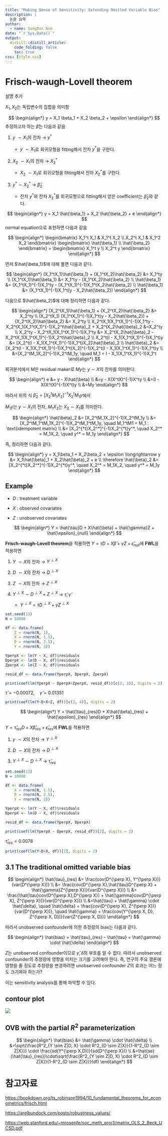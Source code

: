 ```yaml
---
title: "Making Sense of Sensitivity: Extending Omitted Variable Bias"
description: |
  논문 요약 
author:
  - name: SangDon Kim
date: "`r Sys.Date()`"
output:
  distill::distill_article:
    code_folding: false
    toc: true
css: [style.css]
---
```


# Frisch-waugh-Lovell theorem

설명 추가 

$X_1, X_2$는 독립변수의 집합을 의미함

$$
\begin{align*}
y = X_1 \beta_1 + X_2 \beta_2 + \epsilon
\end{align*}
$$ 추정하고자 하는 $\hat{\beta}$는 다음과 같음

1.  $y ~ \sim X_1$의 잔차 $\longrightarrow$ $y^*$

    -   $y ~ \sim X_1$로 회귀모형을 fitting해서 잔차 $y^*$을 구한다.

2.  $X_2 ~ \sim X_1$의 잔차 $\longrightarrow$ $X_2^*$

    -   $X_2 ~ \sim X_1$로 회귀모형을 fitting해서 잔차 $X_2^*$를 구한다.

3.  $y^* \sim X_2^*$ $\longrightarrow$ $\hat{\beta}_2$

    -   잔차 $y^*$와 잔차 $X_2^*$를 회귀모형으로 fitting해서 얻은 coefficient는 $\hat{\beta}_2$와 같다.



$$
\begin{align*}
y = X_1 \hat{\beta_1} + X_2 \hat{\beta_2} + e
\end{align*}
$$ normal equation으로 표현하면 다음과 같음

$$
\begin{align*}
\begin{bmatrix}
X_1^t X_1 & X_1^t X_2 \\
X_2^t X_1 & X_1^2 X_2
\end{bmatrix}
\begin{bmatrix}
\hat{\beta_1}  \\
\hat{\beta_2} 
\end{bmatrix} = 
\begin{bmatrix}
X_1^t y  \\
X_2^t y 
\end{bmatrix} 
\end{align*}
$$

먼저 $\hat{\beta_1}$에 대해 풀면 다음과 같다.

$$
\begin{align*}
(X_1^tX_1)\hat{\beta_1} + (X_1^tX_2)\hat{\beta_2} &= X_1^ty \\
(X_1^tX_1)\hat{\beta_1} &= X_1^ty - (X_1^tX_2)\hat{\beta_2} \\ 
\hat{\beta_1} &= (X_1^tX_1)^{-1}X_1^ty - (X_1^tX_1)^{-1}X_1^tX_2\hat{\beta_2} \\
\hat{\beta_1} &= (X_1^tX_1)^{-1}X_1^t(y - X_2\hat{\beta_2}) 
\end{align*}
$$

다음으로 $\hat{\beta_2}$에 대해 정리하면 다음과 같다.

$$
\begin{align*}
(X_2^tX_1)\hat{\beta_1} + (X_2^tX_2)\hat{\beta_2} &= X_2^ty \\
(X_2^tX_1) (X_1^tX_1)^{-1}X_1^t(y - X_2\hat{\beta_2}) +(X_2^tX_2)\hat{\beta_2} &= X_2^ty \\ 
X_2^tX_1(X_1^tX_1)^{-1}X_1^ty - X_2^tX_1(X_1^tX_1)^{-1}X_2^t\hat{\beta}_2 + X_2^tX_2\hat{\beta}_2 &=X_2^ty \\
X_2^ty - X_2^tX_1(X_1^tX_1)^{-1}X_1^ty &= X_2^tX_2\hat{\beta}_2 - X_2^tX_1(X_1^tX_1)^{-1}X_2^t\hat{\beta}_2 \\ 
X_2^t(I - X_1(X_1^tX_1)^{-1}X_1^t)y &= [X_2^t(I - X_1(X_1^tX_1)^{-1}X_1^t)X_2]\hat{\beta}_2 \\
\hat{\beta}_2 &= [X_2^t(I - X_1(X_1^tX_1)^{-1}X_1^t)X_2]^{-1}X_2^t(I - X_1(X_1^tX_1)^{-1}X_1^t)y \\
&=[X_2^tM_1X_2]^{-1}X_2^tM_1y, \quad M_1 = I - X_1(X_1^tX_1)^{-1}X_1^t
\end{align*}
$$

회귀분석에서 $M$은 residual maker로 $My$는 $y \sim X$의 잔차를 의미한다.

$$
\begin{align*}
e &= y - X\hat{\beta} \\ 
&=y - X(X^tX)^{-1}X^ty \\ 
&=(I - X(X^tX)^{-1}X^t)y \\ 
&=My
\end{align*}
$$

따라서 위의 식 $\hat{\beta}_2 = [X_2^tM_1X_2]^{-1}X_2^tM_1y$에서

$M_1y$는 $y \sim X_1$의 잔차, $M_1X_2$는 $X_2 \sim X_1$를 의미한다.

$$
\begin{align*}
\hat{\beta}_2 &= [X_2^tM_1X_2]^{-1}X_2^tM_1y \\ 
&=[X_2^tM_1^tM_1X_2]^{-1}X_2^tM_1^tM_1y, \quad M_1^tM1 = M_1 : \text{idempotent matrix} \\ 
&= [X_2^{*t}X_2^*]^{-1}X_2^{*t}y^*, \quad X_2^* = M_1X_2, \quad y^* = M_1y
\end{align*}
$$

즉, 정리하면 다음과 같다.

$$
\begin{align*}
y = X_1\beta_1 + X_2\beta_2 + \epsilon \longrightarrow y &= X_1\hat{\beta}_1 + X_2\hat{\beta}_2 + e \\ 
\therefore \hat{\beta}_2 &= [X_2^{*t}X_2^*]^{-1}X_2^{*t}y^*, \quad X_2^* = M_1X_2, \quad y^* = M_1y
\end{align*}
$$

## Example

-   $D$ : treatment variable

-   $X$ : observed covariates

-   $Z$ : unobserved covariates

$$
\begin{align*}
Y = \hat{\tau}D + X\hat{\beta} + \hat{\gamma}Z + \hat{\epsilon}_{null}
\end{align*}
$$

**Frisch-waugh-Lovell theorem**을 적용하면
$Y = \hat{\tau}D + X\hat{\beta} + \hat{\gamma}Z + \hat{\epsilon}_{null}$에 **FWL**을 적용하면

1.  $Y ~ \sim X$의 잔차 $\longrightarrow$ $Y^{\perp X}$

2.  $D ~ \sim X$의 잔차 $\longrightarrow$ $D^{\perp X}$

3.  $Z ~ \sim X$의 잔차 $\longrightarrow$ $Z^{\perp X}$

4.  $Y^{\perp X} \sim D^{\perp X} + Z^{\perp X}$ $\longrightarrow$ $\hat{\tau}, \, \hat{\gamma}$

    -   $Y^{\perp X} = \hat{\tau}D^{\perp X} + \hat{\gamma}Z^{\perp X}$

```r
set.seed(13)
N = 10000

df <- data.frame(
    Z = rnorm(N, 1),
    X = rnorm(N, 1.5),
    D = rnorm(N, 2.5), 
    Y = rnorm(N, 3))

YperpX <- lm(Y ~ X, df)$residuals
DperpX <- lm(D ~ X, df)$residuals
ZperpX <- lm(Z ~ X, df)$residuals

resid_df <- data.frame(YperpX, DperpX, ZperpX)

print(coef(lm(YperpX ~ DperpX+ZperpX, resid_df))[c(2, 3)], digits = 2)

```

$\hat{\tau} = -0.00072,\quad \hat{\gamma} = 0.01351$
```r
print(coef(lm(Y~D+X+Z, df))[c(2, 4)], digits = 2)
```




$$
\begin{align*}
Y = \hat{\tau}_{res}D + X\hat{\beta}_{res} + \hat{\epsilon}_{res}
\end{align*}
$$



$Y = \hat{\tau}_{res}D + X\hat{\beta}_{res} + \hat{\epsilon}_{res}$에 **FWL**을 적용하면

1.  $y ~ \sim X$의 잔차 $\longrightarrow$ $Y^{\perp X}$

2.  $D ~ \sim X$의 잔차 $\longrightarrow$ $D^{\perp X}$

3.  $Y^{\perp X} \sim D^{\perp X}$ $\longrightarrow$ $\hat{\tau}_{res}$

```r
set.seed(13)
N = 10000

df <- data.frame(
    X = rnorm(N, 1.5),
    D = rnorm(N, 2.5), 
    Y = rnorm(N, 3))

YperpX <- lm(Y ~ X, df)$residuals
DperpX <- lm(D ~ X, df)$residuals

resid_df <- data.frame(YperpX, DperpX)

print(coef(lm(YperpX ~ DperpX, resid_df))[2], digits = 2)

```

$\hat{\tau}_{res} = 0.0078$

```r
print(coef(lm(Y~D+X, df))[2], digits = 2)
```



## 3.1 The traditional omitted variable bias


$$
\begin{align*}
\hat{\tau}_{res} &= \frac{cov(D^{\perp X}, Y^{\perp X})}{var(D^{\perp X})} \\ 
&= \frac{cov(D^{\perp X},\hat{\tau}D^{\perp X} + \hat{\gamma}Z^{\perp X})}{var(D^{\perp X})} \\ 
&= \frac{\hat{\tau}cov(D^{\perp X},D^{\perp X}) + \hat{\gamma}cov(D^{\perp X}, Z^{\perp X})}{var(D^{\perp X})} \\
&=\hat{\tau} + \hat{\gamma} \cdot \hat{\delta}, \quad \hat{\delta} = \frac{cov(D^{\perp X}, Z^{\perp X})}{var(D^{\perp X})}, \quad \hat{\gamma} = \frac{cov(Y^{\perp X, D}, Z^{\perp X, D})}{var(Z^{\perp X, D})}
\end{align*}
$$

따라서 unobserved confounder에 의한 추정량의 bias는 다음과 같다.

$$
\begin{align*}
\hat{bias} = \hat{\tau}_{res} - \hat{\tau} =  \hat{\gamma} \cdot \hat{\delta}
\end{align*}
$$

$Z$는 unobserved confounder이므로 $\hat{\gamma}, \, \hat{\delta}$의 부호를 알 수 없다. 따라서 unobserved confounder의 추정량에 영향을 미치는 크기를 고려해야 한다. 즉, 연구의 주요 결론에 영향을 줄 정도로 추정량을 변경하려면 unobserved confounder $Z$의 효과는 어느 정도 크기여야 하는가?

이는 sensitivity analysis를 통해 파악할 수 있다.

## contour plot

![](images/%EC%8A%A4%ED%81%AC%EB%A6%B0%EC%83%B7%202022-06-08%20%EC%98%A4%EC%A0%84%2012.51.39.png)


## OVB with the partial $R^2$ parameterization


$$
\begin{align*}
\hat{bias} &= \hat{\gamma} \cdot \hat{\delta} \\ 
&=\sqrt{\frac{R^2_{Y \sim Z|D, X} \cdot R^2_{D \sim Z|X}}{1-R^2_{D \sim Z|X}}} \cdot \frac{sd(Y^{\perp X,D})}{sd(D^{\perp X})} \\
&=\hat{se}(\hat{\tau}_{res})\cdot\sqrt{\frac{R^2_{Y \sim Z|D, X} \cdot R^2_{D \sim Z|X}}{1-R^2_{D \sim Z|X}}}(df)
\end{align*}
$$




# 참고자료

<https://bookdown.org/ts_robinson1994/10_fundamental_theorems_for_econometrics/frisch.html>

<https://arelbundock.com/posts/robustness_values/>

<https://web.stanford.edu/~mrosenfe/soc_meth_proj3/matrix_OLS_2_Beck_UCSD.pdf>
